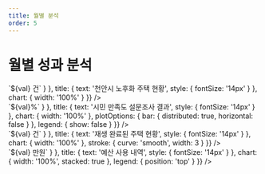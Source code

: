 ```yaml
---
title: 월별 분석
order: 5
---
```


# 월별 성과 분석

<div class="grid grid-cols-1 lg:grid-cols-2 gap-8 w-full">
    <div class="chart-card">
        <ChartApex
            type="bar"
            height={600}
            width="100%"
            series={[{ name: '노후화 주택', data: [45, 52, 38, 61, 47, 59] }]}
            options={{
                xaxis: { categories: ['1월','2월','3월','4월','5월','6월'] },
                dataLabels: { enabled: false },
                colors: ['#dc2626'],
                tooltip: { y: { formatter: (val) => `${val} 건` } },
                title: { text: '천안시 노후화 주택 현황', style: { fontSize: '14px' } },
                chart: { width: '100%' }
            }}
        />
    </div>
    <div class="chart-card">
        <ChartApex
            type="bar"
            height={600}
            width="100%"
            series={[{ name: '응답 비율', data: [65, 20, 15] }]}
            options={{
                xaxis: { categories: ['만족', '불만족', '보통'] },
                dataLabels: { enabled: true },
                colors: ['#16a34a', '#dc2626', '#f59e0b'],
                tooltip: { y: { formatter: (val) => `${val}%` } },
                title: { text: '시민 만족도 설문조사 결과', style: { fontSize: '14px' } },
                chart: { width: '100%' },
                plotOptions: {
                    bar: {
                        distributed: true,
                        horizontal: false
                    }
                },
                legend: { show: false }
            }}
        />
    </div>
    <div class="chart-card">
        <ChartApex
            type="line"
            height={600}
            width="100%"
            series={[{ name: '재생 완료', data: [12, 18, 25, 32, 28, 41] }]}
            options={{
                xaxis: { categories: ['1월','2월','3월','4월','5월','6월'] },
                dataLabels: { enabled: false },
                colors: ['#16a34a'],
                tooltip: { y: { formatter: (val) => `${val} 건` } },
                title: { text: '재생 완료된 주택 현황', style: { fontSize: '14px' } },
                chart: { width: '100%' },
                stroke: { curve: 'smooth', width: 3 }
            }}
        />
    </div>
    <div class="chart-card">
        <ChartApex
            type="bar"
            height={600}
            width="100%"
            series={[
                { name: '인건비', data: [850, 920, 780, 1100, 950, 1080] },
                { name: '자재비', data: [1200, 1350, 1180, 1450, 1300, 1520] },
                { name: '기타', data: [300, 280, 350, 420, 380, 450] }
            ]}
            options={{
                xaxis: { categories: ['1월','2월','3월','4월','5월','6월'] },
                dataLabels: { enabled: false },
                colors: ['#2563eb', '#f59e0b', '#8b5cf6'],
                tooltip: { y: { formatter: (val) => `${val} 만원` } },
                title: { text: '예산 사용 내역', style: { fontSize: '14px' } },
                chart: { width: '100%', stacked: true },
                legend: { position: 'top' }
            }}
        />
    </div>
</div>

<style is:global>
{`
    .chart-card {
        --squircle-radius: 20px;
        --squircle-fill: #ffffff;
        background: paint(squircle);
        padding: 24px;
    }

    @media (prefers-color-scheme: dark) {
        .chart-card {
            --squircle-fill: #1f2937;
        }
    }
`}
</style>
